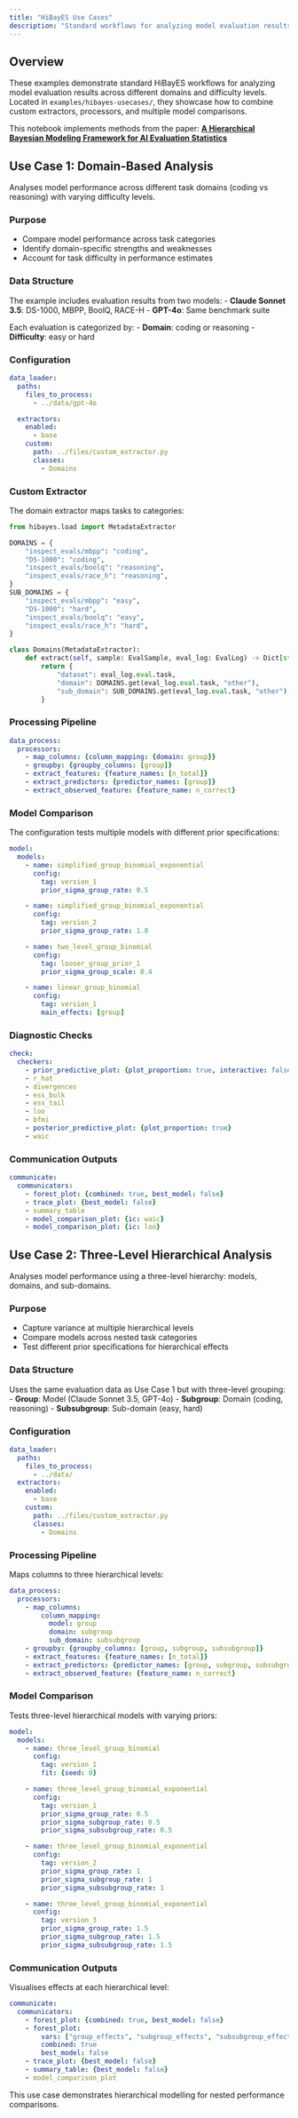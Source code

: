 ```yaml
---
title: "HiBayES Use Cases"
description: "Standard workflows for analyzing model evaluation results"
---
```


## Overview

These examples demonstrate standard HiBayES workflows for analyzing model evaluation results across different domains and difficulty levels. Located in `examples/hibayes-usecases/`, they showcase how to combine custom extractors, processors, and multiple model comparisons.

This notebook implements methods from the paper: [**A Hierarchical Bayesian Modeling Framework for AI Evaluation Statistics**](https://arxiv.org/pdf/2505.05602)

## Use Case 1: Domain-Based Analysis

Analyses model performance across different task domains (coding vs reasoning) with varying difficulty levels.

### Purpose
- Compare model performance across task categories
- Identify domain-specific strengths and weaknesses
- Account for task difficulty in performance estimates

### Data Structure

The example includes evaluation results from two models:
- **Claude Sonnet 3.5**: DS-1000, MBPP, BoolQ, RACE-H
- **GPT-4o**: Same benchmark suite

Each evaluation is categorized by:
- **Domain**: coding or reasoning
- **Difficulty**: easy or hard

### Configuration

```yaml
data_loader:
  paths:
    files_to_process:
      - ../data/gpt-4o

  extractors:
    enabled:
      - base
    custom:
      path: ../files/custom_extractor.py
      classes:
        - Domains
```

### Custom Extractor

The domain extractor maps tasks to categories:

```python
from hibayes.load import MetadataExtractor

DOMAINS = {
    "inspect_evals/mbpp": "coding",
    "DS-1000": "coding",
    "inspect_evals/boolq": "reasoning",
    "inspect_evals/race_h": "reasoning",
}
SUB_DOMAINS = {
    "inspect_evals/mbpp": "easy",
    "DS-1000": "hard",
    "inspect_evals/boolq": "easy",
    "inspect_evals/race_h": "hard",
}

class Domains(MetadataExtractor):
    def extract(self, sample: EvalSample, eval_log: EvalLog) -> Dict[str, Any]:
        return {
            "dataset": eval_log.eval.task,
            "domain": DOMAINS.get(eval_log.eval.task, "other"),
            "sub_domain": SUB_DOMAINS.get(eval_log.eval.task, "other"),
        }
```

### Processing Pipeline

```yaml
data_process:
  processors:
    - map_columns: {column_mapping: {domain: group}}
    - groupby: {groupby_columns: [group]}
    - extract_features: {feature_names: [n_total]}
    - extract_predictors: {predictor_names: [group]}
    - extract_observed_feature: {feature_name: n_correct}
```

### Model Comparison

The configuration tests multiple models with different prior specifications:

```yaml
model:
  models:
    - name: simplified_group_binomial_exponential
      config:
        tag: version_1
        prior_sigma_group_rate: 0.5

    - name: simplified_group_binomial_exponential
      config:
        tag: version_2
        prior_sigma_group_rate: 1.0

    - name: two_level_group_binomial
      config:
        tag: looser_group_prior_1
        prior_sigma_group_scale: 0.4

    - name: linear_group_binomial
      config:
        tag: version_1
        main_effects: [group]
```

### Diagnostic Checks

```yaml
check:
  checkers:
    - prior_predictive_plot: {plot_proportion: true, interactive: false}
    - r_hat
    - divergences
    - ess_bulk
    - ess_tail
    - loo
    - bfmi
    - posterior_predictive_plot: {plot_proportion: true}
    - waic
```

### Communication Outputs

```yaml
communicate:
  communicators:
    - forest_plot: {combined: true, best_model: false}
    - trace_plot: {best_model: false}
    - summary_table
    - model_comparison_plot: {ic: waic}
    - model_comparison_plot: {ic: loo}
```

## Use Case 2: Three-Level Hierarchical Analysis

Analyses model performance using a three-level hierarchy: models, domains, and sub-domains.

### Purpose
- Capture variance at multiple hierarchical levels
- Compare models across nested task categories
- Test different prior specifications for hierarchical effects

### Data Structure

Uses the same evaluation data as Use Case 1 but with three-level grouping:
- **Group**: Model (Claude Sonnet 3.5, GPT-4o)
- **Subgroup**: Domain (coding, reasoning)
- **Subsubgroup**: Sub-domain (easy, hard)

### Configuration

```yaml
data_loader:
  paths:
    files_to_process:
      - ../data/
  extractors:
    enabled:
      - base
    custom:
      path: ../files/custom_extractor.py
      classes:
        - Domains
```

### Processing Pipeline

Maps columns to three hierarchical levels:

```yaml
data_process:
  processors:
    - map_columns:
        column_mapping:
          model: group
          domain: subgroup
          sub_domain: subsubgroup
    - groupby: {groupby_columns: [group, subgroup, subsubgroup]}
    - extract_features: {feature_names: [n_total]}
    - extract_predictors: {predictor_names: [group, subgroup, subsubgroup]}
    - extract_observed_feature: {feature_name: n_correct}
```

### Model Comparison

Tests three-level hierarchical models with varying priors:

```yaml
model:
  models:
    - name: three_level_group_binomial
      config:
        tag: version_1
        fit: {seed: 0}

    - name: three_level_group_binomial_exponential
      config:
        tag: version_1
        prior_sigma_group_rate: 0.5
        prior_sigma_subgroup_rate: 0.5
        prior_sigma_subsubgroup_rate: 0.5

    - name: three_level_group_binomial_exponential
      config:
        tag: version_2
        prior_sigma_group_rate: 1
        prior_sigma_subgroup_rate: 1
        prior_sigma_subsubgroup_rate: 1

    - name: three_level_group_binomial_exponential
      config:
        tag: version_3
        prior_sigma_group_rate: 1.5
        prior_sigma_subgroup_rate: 1.5
        prior_sigma_subsubgroup_rate: 1.5
```

### Communication Outputs

Visualises effects at each hierarchical level:

```yaml
communicate:
  communicators:
    - forest_plot: {combined: true, best_model: false}
    - forest_plot:
        vars: ["group_effects", "subgroup_effects", "subsubgroup_effects"]
        combined: true
        best_model: false
    - trace_plot: {best_model: false}
    - summary_table: {best_model: false}
    - model_comparison_plot
```

This use case demonstrates hierarchical modelling for nested performance comparisons.
